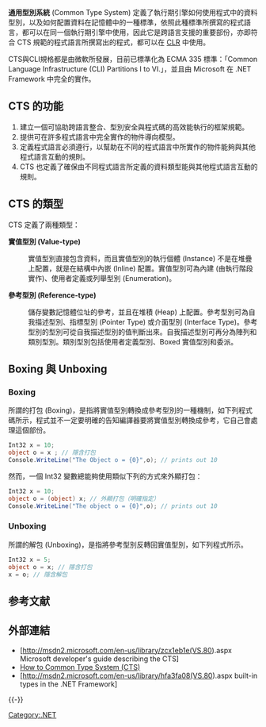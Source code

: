 {{noteTA|G1=IT}}'''通用型別系統''' (Common Type System) 定義了執行期引擎如何使用程式中的資料型別，以及如何配置資料在記憶體中的一種標準，依照此種標準所撰寫的程式語言，都可以在同一個執行期引擎中使用，因此它是跨語言支援的重要部份，亦即符合 CTS 規範的程式語言所撰寫出的程式，都可以在 [[CLR|CLR]] 中使用。

CTS與CLI規格都是由微軟所發展，目前已標準化為 ECMA 335 標準：「Common Language Infrastructure (CLI) Partitions I to VI.」，並且由 Microsoft 在 .NET Framework 中完全的實作。

== CTS 的功能 ==

# 建立一個可協助跨語言整合、型別安全與程式碼的高效能執行的框架規範。 
# 提供可在許多程式語言中完全實作的物件導向模型。
# 定義程式語言必須遵行，以幫助在不同的程式語言中所實作的物件能夠與其他程式語言互動的規則。 
# CTS 也定義了確保由不同程式語言所定義的資料類型能與其他程式語言互動的規則。

== CTS 的類型 ==

CTS 定義了兩種類型： 

'''實值型別 (Value-type)'''
: 實值型別直接包含資料，而且實值型別的執行個體 (Instance) 不是在堆疊上配置，就是在結構中內嵌 (Inline) 配置。實值型別可為內建 (由執行階段實作)、使用者定義或列舉型別 (Enumeration)。
'''參考型別 (Reference-type)'''
: 儲存變數記憶體位址的參考，並且在堆積 (Heap) 上配置。參考型別可為自我描述型別、指標型別 (Pointer Type) 或介面型別 (Interface Type)。參考型別的型別可從自我描述型別的值判斷出來。自我描述型別可再分為陣列和類別型別。類別型別包括使用者定義型別、Boxed 實值型別和委派。

== Boxing 與 Unboxing ==

=== Boxing ===
所謂的打包 (Boxing)，是指將實值型別轉換成參考型別的一種機制，如下列程式碼所示，程式並不一定要明確的告知編譯器要將實值型別轉換成參考，它自己會處理這個部份。
<syntaxhighlight lang="csharp">
Int32 x = 10; 
object o = x ; // 隱含打包
Console.WriteLine("The Object o = {0}",o); // prints out 10
</syntaxhighlight>
然而，一個 Int32 變數總能夠使用類似下列的方式來外顯打包：
<syntaxhighlight lang="csharp">
Int32 x = 10; 
object o = (object) x; // 外顯打包（明確指定）
Console.WriteLine("The object o = {0}",o); // prints out 10
</syntaxhighlight>

=== Unboxing ===
所謂的解包 (Unboxing)，是指將參考型別反轉回實值型別，如下列程式所示。
<syntaxhighlight lang="csharp">
Int32 x = 5; 
object o = x; // 隱含打包
x = o; // 隱含解包
</syntaxhighlight>

== 参考文献 ==
{{Reflist}}

== 外部連結 ==
* [http://msdn2.microsoft.com/en-us/library/zcx1eb1e(VS.80).aspx Microsoft developer's guide describing the CTS] {{Wayback|url=http://msdn2.microsoft.com/en-us/library/zcx1eb1e(VS.80).aspx |date=20080417174117 }}
* [http://vb.net-informations.com/framework/common_type_system.htm How to Common Type System (CTS)] {{Wayback|url=http://vb.net-informations.com/framework/common_type_system.htm |date=20210421171144 }}
* [http://msdn2.microsoft.com/en-us/library/hfa3fa08(VS.80).aspx built-in types in the .NET Framework] {{Wayback|url=http://msdn2.microsoft.com/en-us/library/hfa3fa08(VS.80).aspx |date=20080423100142 }}

{{-}}
{{DotNET}}

[[Category:.NET|Category:.NET]]